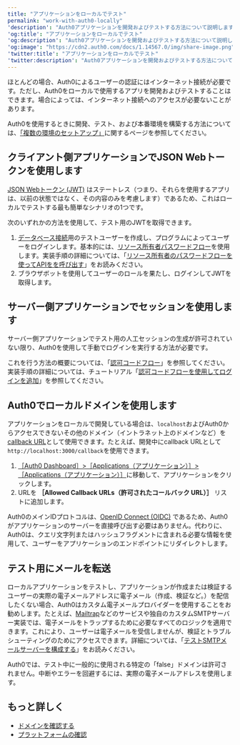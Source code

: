 ```yaml
---
title: "アプリケーションをローカルでテスト"
permalink: "work-with-auth0-locally"
'description': "Auth0アプリケーションを開発およびテストする方法について説明します。"
'og:title': "アプリケーションをローカルでテスト"
'og:description': "Auth0アプリケーションを開発およびテストする方法について説明します。"
'og:image': "https://cdn2.auth0.com/docs/1.14567.0/img/share-image.png"
'twitter:title': "アプリケーションをローカルでテスト"
'twitter:description': "Auth0アプリケーションを開発およびテストする方法について説明します。"
---
```


ほとんどの場合、Auth0によるユーザーの認証にはインターネット接続が必要です。ただし、Auth0をローカルで使用するアプリを開発およびテストすることはできます。場合によっては、インターネット接続へのアクセスが必要ないことがあります。

Auth0を使用するときに開発、テスト、および本番環境を構築する方法については、[「複数の環境のセットアップ」](/docs/ja-jp/get-started/auth0-overview/create-tenants/set-up-multiple-environments)に関するページを参照してください。

## クライアント側アプリケーションでJSON Webトークンを使用します

[JSON Webトークン (JWT)](/docs/ja-jp/secure/tokens/json-web-tokens) はステートレス（つまり、それらを使用するアプリは、以前の状態ではなく、その内容のみを考慮します）であるため、これはローカルでテストする最も簡単なシナリオの1つです。

次のいずれかの方法を使用して、テスト用の<Tooltip data-tooltip-id="react-containers-DefinitionTooltip-3" href="/docs/ja-jp/glossary?term=json-web-token" tip="JSON Web Token（JWT）: 二者間のクレームを安全に表現するために使用される標準IDトークン形式（および多くの場合、アクセストークン形式）。" cta="用語集の表示">JWT</Tooltip>を取得できます。

1. [データベース接続](/docs/ja-jp/connections/database)用のテストユーザーを作成し、プログラムによってユーザーをログインします。基本的には、[リソース所有者パスワードフロー](/docs/ja-jp/get-started/authentication-and-authorization-flow/resource-owner-password-flow)を使用します。実装手順の詳細については、「[リソース所有者のパスワードフローを使ってAPIをを呼び出す](/docs/ja-jp/get-started/authentication-and-authorization-flow/resource-owner-password-flow/call-your-api-using-resource-owner-password-flow)」をお読みください。
2. ブラウザボットを使用してユーザーのロールを果たし、ログインしてJWTを取得します。

## サーバー側アプリケーションでセッションを使用します

サーバー側アプリケーションでテスト用の人工セッションの生成が許可されていない限り、Auth0を使用して手動でログインを実行する方法が必要です。

これを行う方法の概要については、「[認可コードフロー](/docs/ja-jp/get-started/authentication-and-authorization-flow/authorization-code-flow)」を参照してください。実装手順の詳細については、チュートリアル「[認可コードフローを使用してログインを追加](/docs/ja-jp/get-started/authentication-and-authorization-flow/authorization-code-flow/add-login-auth-code-flow)」を参照してください。

## Auth0でローカルドメインを使用します

アプリケーションをローカルで開発している場合は、`localhost`およびAuth0からアクセスできないその他のドメイン（イントラネット上のドメインなど）を[callback URL](/docs/ja-jp/authenticate/login/redirect-users-after-login)として使用できます。たとえば、開発中にcallback URLとして`http://localhost:3000/callback`を使用できます。

1. [［Auth0 Dashboard］>［Applications（アプリケーション）］>［Applications（アプリケーション）］](https://manage.auth0.com/#/applications/{yourClientId}/settings)に移動して、アプリケーションをクリックします。
2. URLを **［Allowed Callback URLs（許可されたコールバック URL）］** リストに追加します。

Auth0のメインIDプロトコルは、[OpenID Connect (OIDC)](/docs/ja-jp/authenticate/protocols/openid-connect-protocol) であるため、Auth0がアプリケーションのサーバーを直接呼び出す必要はありません。代わりに、Auth0は、クエリ文字列またはハッシュフラグメントに含まれる必要な情報を使用して、ユーザーをアプリケーションのエンドポイントにリダイレクトします。

## テスト用にメールを転送

ローカルアプリケーションをテストし、アプリケーションが作成または検証するユーザーの実際の電子メールアドレスに電子メール（作成、検証など。）を配信したくない場合、Auth0はカスタム電子メールプロバイダーを使用することをお勧めします。たとえば、[Mailtrap](https://mailtrap.io/signin)などのサービスや独自のカスタムSMTPサーバー実装では、電子メールをトラップするために必要なすべてのロジックを適用できます。これにより、ユーザーは電子メールを受信しませんが、検証とトラブルシューティングのためにアクセスできます。詳細については、「[テストSMTPメールサーバーを構成する](/docs/ja-jp/customize/email/configure-test-smtp-email-servers)」をお読みください。

Auth0では、テスト中に一般的に使用される特定の「false」ドメインは許可されません。中断やエラーを回避するには、実際の電子メールアドレスを使用します。

## もっと詳しく

* [ドメインを確認する](/docs/ja-jp/troubleshoot/basic-issues/verify-domain)
* [プラットフォームの確認](/docs/ja-jp/troubleshoot/basic-issues/verify-platform)